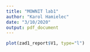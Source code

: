 ```yaml
---
title: "MOWNIT lab1"
author: "Karol Hamielec"
date: "3/10/2020"
output: pdf_document
---
```


```r
plot(zad1_report$V1, type="l")
```
